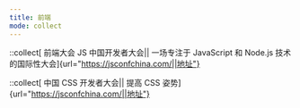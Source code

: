 ```yaml
---
title: 前端
mode: collect
---
```


::collect[ 前端大会 JS 中国开发者大会|| 一场专注于 JavaScript 和 Node.js 技术的国际性大会]{url="https://jsconfchina.com/||地址"}

::collect[ 中国 CSS 开发者大会|| 提高 CSS 姿势]{url="https://jsconfchina.com/||地址"}
